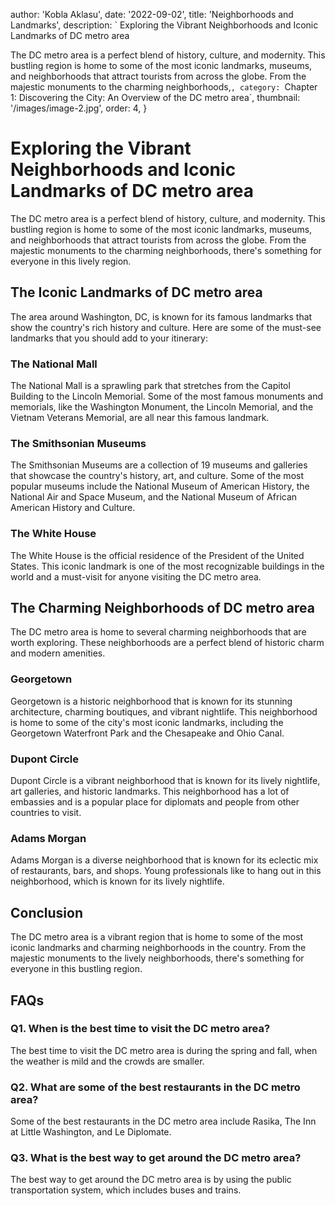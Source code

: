 
  author: 'Kobla Aklasu',
  date: '2022-09-02',
  title: 'Neighborhoods and Landmarks',
  description: ` Exploring the Vibrant Neighborhoods and Iconic Landmarks of DC metro area

The DC metro area is a perfect blend of history, culture, and modernity. This bustling region is home to some of the most iconic landmarks, museums, and neighborhoods that attract tourists from across the globe. From the majestic monuments to the charming neighborhoods,`,
  category: `Chapter 1: Discovering the City: An Overview of the DC metro area`,
  thumbnail: '/images/image-2.jpg',
  order: 4,
}

        
# Exploring the Vibrant Neighborhoods and Iconic Landmarks of DC metro area

The DC metro area is a perfect blend of history, culture, and modernity. This bustling region is home to some of the most iconic landmarks, museums, and neighborhoods that attract tourists from across the globe. From the majestic monuments to the charming neighborhoods, there's something for everyone in this lively region.

## The Iconic Landmarks of DC metro area

The area around Washington, DC, is known for its famous landmarks that show the country's rich history and culture. Here are some of the must-see landmarks that you should add to your itinerary:

### The National Mall

The National Mall is a sprawling park that stretches from the Capitol Building to the Lincoln Memorial. Some of the most famous monuments and memorials, like the Washington Monument, the Lincoln Memorial, and the Vietnam Veterans Memorial, are all near this famous landmark.

### The Smithsonian Museums

The Smithsonian Museums are a collection of 19 museums and galleries that showcase the country's history, art, and culture. Some of the most popular museums include the National Museum of American History, the National Air and Space Museum, and the National Museum of African American History and Culture.

### The White House

The White House is the official residence of the President of the United States. This iconic landmark is one of the most recognizable buildings in the world and a must-visit for anyone visiting the DC metro area.

## The Charming Neighborhoods of DC metro area

The DC metro area is home to several charming neighborhoods that are worth exploring. These neighborhoods are a perfect blend of historic charm and modern amenities.

### Georgetown

Georgetown is a historic neighborhood that is known for its stunning architecture, charming boutiques, and vibrant nightlife. This neighborhood is home to some of the city's most iconic landmarks, including the Georgetown Waterfront Park and the Chesapeake and Ohio Canal.

### Dupont Circle

Dupont Circle is a vibrant neighborhood that is known for its lively nightlife, art galleries, and historic landmarks. This neighborhood has a lot of embassies and is a popular place for diplomats and people from other countries to visit.

### Adams Morgan

Adams Morgan is a diverse neighborhood that is known for its eclectic mix of restaurants, bars, and shops. Young professionals like to hang out in this neighborhood, which is known for its lively nightlife.

## Conclusion

The DC metro area is a vibrant region that is home to some of the most iconic landmarks and charming neighborhoods in the country. From the majestic monuments to the lively neighborhoods, there's something for everyone in this bustling region.

## FAQs

### Q1. When is the best time to visit the DC metro area?

The best time to visit the DC metro area is during the spring and fall, when the weather is mild and the crowds are smaller.

### Q2. What are some of the best restaurants in the DC metro area?

Some of the best restaurants in the DC metro area include Rasika, The Inn at Little Washington, and Le Diplomate.

### Q3. What is the best way to get around the DC metro area?

The best way to get around the DC metro area is by using the public transportation system, which includes buses and trains.





        